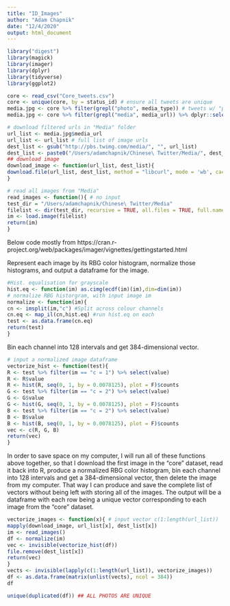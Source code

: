```yaml
---
title: "ID_Images"
author: "Adam Chapnik"
date: "12/4/2020"
output: html_document
---
```


```r
library("digest")
library(magick)
library(imager)
library(dplyr)
library(tidyverse)
library(ggplot2)
```

```r
core <- read_csv("Core_tweets.csv")
core <- unique(core, by = status_id) # ensure all tweets are unique
media.jpg <- core %>% filter(grepl("photo", media_type)) # tweets w/ "photo" as media
media.jpg <- core %>% filter(grepl("media", media_url)) %>% dplyr::select(media_url) # and "media" in url (to avoid videos)
```

```r
# download filtered urls in "Media" folder
url_list <- media.jpg$media_url
url_list <- url_list # full list of image urls
dest_list <- gsub("http://pbs.twimg.com/media/", "", url_list)
dest_list <- paste0("/Users/adamchapnik/Chinese\ Twitter/Media/", dest_list) # downloaded location
## download image
download_image <- function(url_list, dest_list){
download.file(url_list, dest_list, method = "libcurl", mode = 'wb', cacheOK = F, quiet = T)
}
```

```r
# read all images from "Media"
read_images <- function(){ # no input
test_dir = "/Users/adamchapnik/Chinese\ Twitter/Media" 
filelist <- dir(test_dir, recursive = TRUE, all.files = TRUE, full.names = TRUE)
im <- load.image(filelist)
return(im)
}
```

Below code mostly from https://cran.r-project.org/web/packages/imager/vignettes/gettingstarted.html

Represent each image by its RBG color histogram, normalize those histograms, and output a dataframe for the image.

```r
#Hist. equalisation for grayscale
hist.eq <- function(im) as.cimg(ecdf(im)(im),dim=dim(im))
# normalize RBG historgram, with input image im
normalize <- function(im){
cn <- imsplit(im,"c") #Split across colour channels
cn.eq <- map_il(cn,hist.eq) #run hist.eq on each
test <- as.data.frame(cn.eq)
return(test)
}
```

Bin each channel into 128 intervals and get 384-dimensional vector.

```r
# input a normalized image dataframe
vectorize_hist <- function(test){
R <- test %>% filter(im == "c = 1") %>% select(value)
R <- R$value
R <- hist(R, seq(0, 1, by = 0.0078125), plot = F)$counts
G <- test %>% filter(im == "c = 2") %>% select(value) 
G <- G$value
G <- hist(G, seq(0, 1, by = 0.0078125), plot = F)$counts
B <- test %>% filter(im == "c = 2") %>% select(value) 
B <- B$value
B <- hist(B, seq(0, 1, by = 0.0078125), plot = F)$counts
vec <- c(R, G, B)
return(vec)
}
```

In order to save space on my computer, I will run all of these functions above together, so that I download the first image in the "core" dataset, read it back into R, produce a normalized RBG color histogram, bin each channel into 128 intervals and get a 384-dimensional vector, then delete the image from my computer. That way I can produce and save the complete list of vectors without being left with storing all of the images. The output will be a dataframe with each row being a unique vector corresponding to each image from the "core" dataset.

```r
vectorize_images <- function(x){ # input vector c(1:length(url_list))
mapply(download_image, url_list[x], dest_list[x])
im <- read_images()
df <- normalize(im)
vec <- invisible(vectorize_hist(df))
file.remove(dest_list[x])
return(vec)
}
vects <- invisible(lapply(c(1:length(url_list)), vectorize_images))
df <- as.data.frame(matrix(unlist(vects), ncol = 384))
df
```

```r
unique(duplicated(df)) ## ALL PHOTOS ARE UNIQUE
```







